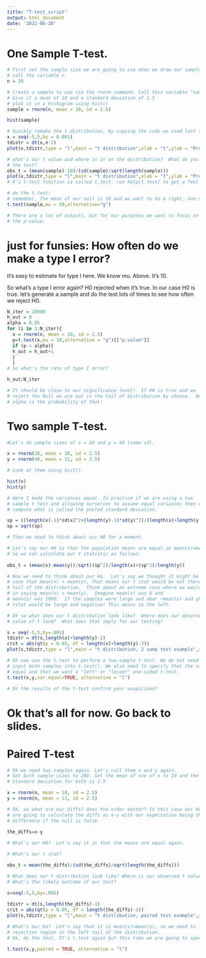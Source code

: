 ```yaml
---
title: "T-test_script"
output: html_document
date: '2022-06-20'
---
```


# One Sample T-test. 
```r
# First set the sample size we are going to use when we draw our sample. Let's do a sample size of 20 and
# call the variable n
n = 20

# Create a sample to use via the rnorm command. Call this variable "sample".
# Give it a mean of 10 and a standard deviation of 2.5
# plot it in a histogram using hist()
sample = rnorm(n, mean = 10, sd = 2.5)

hist(sample)

# Quickly remake the t distribution, by copying the code we used last time. 
x = seq(-5,5,by = 0.001)
tdistr = dt(x,n-1)
plot(x,tdistr,type = "l",main = "t distribution",xlab = "t",ylab = "Probability Density")

# what's our t value and where is it on the distribution?  What do you predict for the result of
# the test?
obs_t = (mean(sample)-10)/(sd(sample)/sqrt(length(sample)))
plot(x,tdistr,type = "l",main = "t distribution",xlab = "t",ylab = "Probability Density") + polygon(c(x[x >= 1.73], max(x), 1.73), c(tdistr[x >= 1.73], 0, 0), col = "red")+ abline(v=obs_t, col="blue")
# R's t-test function is called t.test. run help(t.test) to get a feel for the function.

# do the t.test:
# remember, the mean of our null is 10 and we want to do a right, one-sided test (greater than).
t.test(sample,mu = 10,alternative="g")

# There are a lot of outputs, but for our purposes we want to focus on 
# the p-value. 
```
# just for funsies:  How often do we make a type I error?  
It's easy to estimate for type I here.  We know mu.  Above. It's 10.

So what's a type I error again?  H0 rejected when it's true.
In our case H0 is true.
let's generate a sample and do the test lots of times to see how often
we reject H0.
```r
N_iter = 20000
h_out = 0
alpha = 0.05
for (i in 1:N_iter){
  x = rnorm(n, mean = 10, sd = 2.5)
  p=t.test(x,mu = 10,alternative = "g")[["p.value"]]
  if (p < alpha){
  h_out = h_out+1
  }
  }
# So what's the rate of type I error?

h_out/N_iter

# It should be close to our significance level!  If H0 is true and we
# reject the Null we are out in the tail of distribution by chance.  And
# alpha is the probability of that!
```

# Two sample T-test.
```r
#Let's do sample sizes of x = 20 and y = 40 (same sd).

x = rnorm(20, mean = 10, sd = 2.5)
y = rnorm(40, mean = 11, sd = 2.5)

# Look at them using hist().

hist(x)
hist(y)
```

```r
# Here I made the variances equal. In practice if we are using a two
# sample t test and allowing ourselves to assume equal variances then we
# compute what is called the pooled standard deviation. 

sp = ((length(x)-1)*sd(x)^2+(length(y)-1)*sd(y)^2)/(length(x)+length(y)-2)
sp = sqrt(sp)

# Then we need to think about our H0 for a moment.

# Let's say our H0 is that the population means are equal.ie mean(x)=mean(y).
# So we can calculate our t statistic as follows:
  
obs_t = (mean(x)-mean(y))/sqrt((sp^2)/length(x)+(sp^2)/length(y))

# Now we need to think about our Ha.  Let's say we thought it might be the
# case that mean(x) < mean(y), That means our t stat would be out there in the left
# tail of the distribution.  Think about an extreme case where we would feel confident
# in saying mean(x) < mean(y).  Imagine mean(x) was 0 and
# mean(y) was 1000.  If the samples were large and xbar ~mean(x) and ybar ~mean(y) then
# tstat would be large and negative! This means to the left.

# Ok so what does our t distribution look like?  Where does our observed
# value of t land?  What does that imply for our testing?

s = seq(-5,5,by=.001)
tdistr = dt(s,length(x)+length(y)-2)
crit = abs(qt(p = 0.05, df = length(x)+length(y)-2))
plot(s,tdistr,type = "l",main = "t distribution, 2 samp test example",xlab = "",ylab = "") + polygon(c(s[s <= -crit], -crit, -crit), c(tdistr[s <= -crit], 0, 0), col = "red") + abline(v=obs_t, col="blue")

# Ok now use the t.test to perform a two-sample t-test. We do not need to set mu, instead we need to 
# input both samples into t.test(). We also need to specify that the variances of our samples are 
# equal and that we want a "left" or "lesser" one-sided t-test. 
t.test(x,y,var.equal=TRUE, alternative = "l")

# Do the results of the t-test confirm your suspicions?
```


# Ok that's all for now.  Go back to slides.

# Paired T-test
```r
# Ok we need two samples again. Let's call them x and y again. 
# Set both sample sizes to 200. Set the mean of one of x to 10 and the mean of y to 11. 
# Standard deviation for both is 2.5

x = rnorm(n, mean = 10, sd = 2.5)
y = rnorm(n, mean = 11, sd = 2.5)

# Ok, so what are our diffs? does the order matter? In this case our HA is that mean(x)<mean(y), so we 
# are going to calculate the diffs as x-y with our expectation being that there will be a negative 
# difference if the null is false. 
  
the_diffs=x-y

# What's our H0?  Let's say it is that the means are equal again.

# What's our t stat?

obs_t = mean(the_diffs)/(sd(the_diffs)/sqrt(length(the_diffs)))

# What does our t distribution look like? Where is our observed t value?
# What's the likely outcome of our test?

s=seq(-5,5,by=.001)
  
tdistr = dt(s,length(the_diffs)-1)
crit = abs(qt(p = 0.05, df = length(the_diffs)-1))
plot(s,tdistr,type = "l",main = "t distribution, paired test example",xlab = "",ylab = "") + polygon(c(s[s <= -crit], -crit, -5), c(tdistr[s <= -crit], 0, 0), col = "red") + abline(v=obs_t, col="blue")

# What's our Ha?  Let's say that it is mean(x)<mean(y), so we need to look at a
# rejection region in the left tail of the distribution.
# Ok, do the test. It's t.test again but this time we are going to specify that they are paired. 

t.test(x,y,paired = TRUE, alternative = "l")
```
